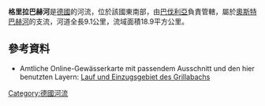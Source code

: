 {{Coord|48.741997|N|13.569806|E|display=title}}

'''格里拉巴赫河'''是[[德國|德國]]的河流，位於該國東南部，由[[巴伐利亞|巴伐利亞]]負責管轄，屬於[[奧斯特巴赫河_(沃爾夫施泰因奧厄河支流)|奧斯特巴赫河]]的支流，河道全長9.1公里，流域面積18.9平方公里。

==參考資料==
* Amtliche Online-Gewässerkarte mit passendem Ausschnitt und den hier benutzten Layern: [https://v.bayern.de/6fjLS Lauf und Einzugsgebiet des Grillabachs]

{{Germany-geo-stub}}
[[Category:德國河流|Category:德國河流]]